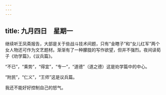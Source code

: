 ```yaml
---
---
---
```

title: 九月四日　星期一
---




继续听王凤斋报告，大部是关于些战斗技术间题，只有“金瞎子”和“女儿红军”两个女人物还可作为文艺题材。渐渐有了一种朦胧的写作欲望，但并不强烈。夜间读荀子《劝学篇》，《议兵篇》。

“不已”，“乘势”，“得宜”，“专一”，“道德”（道之德）这是劝学篇中的中心。

“附民”，“仁义”，“王师”这是议兵篇。

我还不能好好控制自己的怒气。